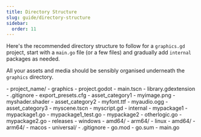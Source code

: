 ```yaml
---
title: Directory Structure
slug: guide/directory-structure
sidebar:
  order: 11
---
```


Here's the recommended directory structure to follow for a `graphics.gd` project, start with a `main.go` file (or a few files)
and gradually add `internal` packages as needed.

All your assets and media should be sensibly organised underneath the `graphics` directory.

<FileTree>
- project_name/
    - graphics
        - project.godot
        - main.tscn
        - library.gdextension
        - .gitignore
        - export_presets.cfg
        - asset_category1
            - myimage.png
            - myshader.shader
        - asset_category2
            - myfont.ttf
            - myaudio.ogg
        - asset_category3
            - myscene.tscn
            - myscript.gd
    - internal
        - mypackage1
            - mypackage1.go
            - mypackage1_test.go
        - mypackage2
            - otherlogic.go
            - mypackage2.go
    - releases
        - windows
            - amd64/
            - arm64/
        - linux
            - amd64/
            - arm64/
        - macos
            - universal/
    - .gitignore
    - go.mod
    - go.sum
    - main.go
</FileTree>
